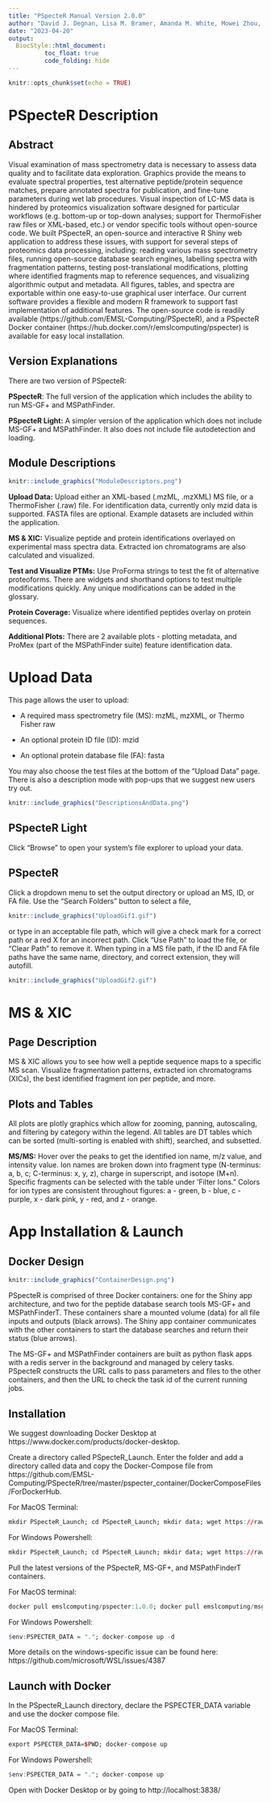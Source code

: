 ```yaml
---
title: "PSpecteR Manual Version 2.0.0"
author: "David J. Degnan, Lisa M. Bramer, Amanda M. White, Mowei Zhou, Aivett Bilbao, Lee Ann McCue"
date: "2023-04-20"
output: 
  BiocStyle::html_document:
          toc_float: true
          code_folding: hide
---
```


```r
knitr::opts_chunk$set(echo = TRUE)
```

# PSpecteR Description

## Abstract

Visual examination of mass spectrometry data is necessary to assess data quality and to facilitate data exploration. Graphics provide the means to evaluate spectral properties, test alternative peptide/protein sequence matches, prepare annotated spectra for publication, and fine-tune parameters during wet lab procedures. Visual inspection of LC-MS data is hindered by proteomics visualization software designed for particular workflows (e.g. bottom-up or top-down analyses; support for ThermoFisher raw files or XML-based, etc.) or vendor specific tools without open-source code. We built PSpecteR, an open-source and interactive R Shiny web application to address these issues, with support for several steps of proteomics data processing, including: reading various mass spectrometry files, running open-source database search engines, labelling spectra with fragmentation patterns, testing post-translational modifications, plotting where identified fragments map to reference sequences, and visualizing algorithmic output and metadata. All figures, tables, and spectra are exportable within one easy-to-use graphical user interface. Our current software provides a flexible and modern R framework to support fast implementation of additional features. The open-source code is readily available (https://github.com/EMSL-Computing/PSpecteR), and a PSpecteR Docker container (https://hub.docker.com/r/emslcomputing/pspecter) is available for easy local installation.

## Version Explanations 

There are two version of PSpecteR:

**PSpecteR**: The full version of the application which includes the ability to run
MS-GF+ and MSPathFinder. 

**PSpecteR Light:** A simpler version of the application which does not include 
MS-GF+ and MSPathFinder. It also does not include file autodetection and loading.

## Module Descriptions

```r
knitr::include_graphics("ModuleDescriptors.png")
```

**Upload Data:** Upload either an XML-based (.mzML, .mzXML) MS file, or a ThermoFisher (.raw) file.
For identification data, currently only mzid data is supported. FASTA files are optional. 
Example datasets are included within the application. 

**MS & XIC:** Visualize peptide and protein identifications overlayed on experimental
mass spectra data. Extracted ion chromatograms are also calculated and visualized. 

**Test and Visualize PTMs:** Use ProForma strings to test the fit of alternative 
proteoforms. There are widgets and shorthand options to test multiple modifications
quickly. Any unique modifications can be added in the glossary. 

**Protein Coverage:** Visualize where identified peptides overlay on protein sequences. 

**Additional Plots:** There are 2 available plots - plotting metadata, and ProMex
(part of the MSPathFinder suite) feature identification data.

# Upload Data 

This page allows the user to upload:

* A required mass spectrometry file (MS): mzML, mzXML, or Thermo Fisher raw

* An optional protein ID file (ID): mzid

* An optional protein database file (FA): fasta

You may also choose the test files at the bottom of the "Upload Data" page. There 
is also a description mode with pop-ups that we suggest new users try out. 

```r
knitr::include_graphics("DescriptionsAndData.png")
```

## PSpecteR Light

Click "Browse" to open your system's file explorer to upload your data. 

## PSpecteR

Click a dropdown menu to set the output directory or upload an MS, ID, or FA file. Use the “Search Folders” button to select a file,

```r
knitr::include_graphics("UploadGif1.gif")
```

or type in an acceptable file path, which will give a check mark for a correct path or a red X for an incorrect path. Click “Use Path” to load the file, or “Clear Path” to remove it. When typing in a MS file path, if the ID and FA file paths have the same name, directory, and correct extension, they will autofill.

```r
knitr::include_graphics("UploadGif2.gif")
```

# MS & XIC 

## Page Description

MS & XIC allows you to see how well a peptide sequence maps to a specific MS scan. 
Visualize fragmentation patterns, extracted ion chromatograms (XICs), the best 
identified fragment ion per peptide, and more.

## Plots and Tables

All plots are plotly graphics which allow for zooming, panning, autoscaling, and 
filtering by category within the legend. All tables are DT tables which can be 
sorted (multi-sorting is enabled with shift), searched, and subsetted.

**MS/MS:** Hover over the peaks to get the identified ion name, m/z value, and 
intensity value. Ion names are broken down into fragment type (N-terminus: a, b, 
c; C-terminus: x, y, z), charge in superscript, and isotope (M+n). Specific 
fragments can be selected with the table under ‘Filter Ions.” Colors for ion types 
are consistent throughout figures: a - green, b - blue, c - purple, x - dark pink, 
y - red, and z - orange. 

# App Installation & Launch

## Docker Design

```r
knitr::include_graphics("ContainerDesign.png")
```

PSpecteR is comprised of three Docker containers: one for the Shiny app architecture, and two for the peptide database search tools MS-GF+ and MSPathFinderT. These containers share a mounted volume (data) for all file inputs and outputs (black arrows). The Shiny app container communicates with the other containers to start the database searches and return their status (blue arrows).

The MS-GF+ and MSPathFinder containers are built as python flask apps with a redis server in the background and managed by celery tasks. PSpecteR constructs the URL calls to pass parameters and files to the other containers, and then the URL to check the task id of the current running jobs.

## Installation

We suggest downloading Docker Desktop at https://www.docker.com/products/docker-desktop.

Create a directory called PSpecteR_Launch. Enter the folder and add a directory called data and copy the Docker-Compose file from https://github.com/EMSL-Computing/PSpecteR/tree/master/pspecter_container/DockerComposeFiles/ForDockerHub.

For MacOS Terminal:

```r
mkdir PSpecteR_Launch; cd PSpecteR_Launch; mkdir data; wget https://raw.githubusercontent.com/EMSL-Computing/PSpecteR/master/pspecter_container/DockerComposeFiles/ForDockerHub/docker-compose.yml
```

For Windows Powershell:

```r
mkdir PSpecteR_Launch; cd PSpecteR_Launch; mkdir data; wget https://raw.githubusercontent.com/EMSL-Computing/PSpecteR/master/pspecter_container/DockerComposeFiles/ForDockerHub/docker-compose.yml -Outfile docker-compose.yml
```

Pull the latest versions of the PSpecteR, MS-GF+, and MSPathFinderT containers.

For MacOS terminal: 

```r
docker pull emslcomputing/pspecter:1.0.0; docker pull emslcomputing/msgf:1.0; docker pull emslcomputing/mspathfindert:1.0
```

For Windows Powershell: 

```r
$env:PSPECTER_DATA = "."; docker-compose up -d 
```

More details on the windows-specific issue can be found here: https://github.com/microsoft/WSL/issues/4387

## Launch with Docker

In the PSpecteR_Launch directory, declare the PSPECTER_DATA variable and use the docker compose file.

For MacOS Terminal:

```r
export PSPECTER_DATA=$PWD; docker-compose up
```

For Windows Powershell: 

```r
$env:PSPECTER_DATA = "."; docker-compose up
```

Open with Docker Desktop or by going to http://localhost:3838/








